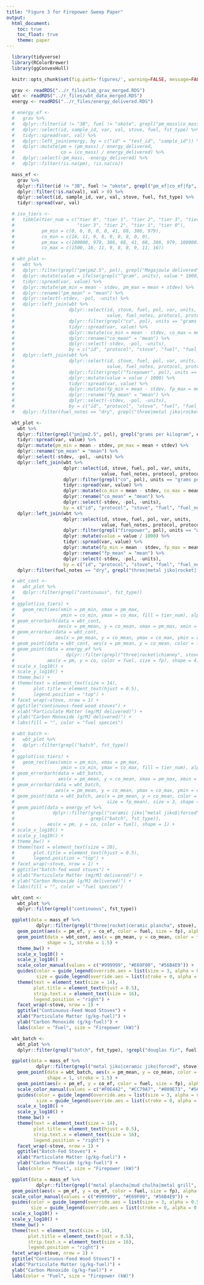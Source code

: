 ```yaml
---
title: "Figure 3 for Firepower Sweep Paper"
output:
  html_document:
    toc: true
    toc_float: true
    theme: paper
---
```


```r
  library(tidyverse)
  library(RColorBrewer)
  library(ggConvexHull)
```

```r
  knitr::opts_chunk$set(fig.path='figures/', warning=FALSE, message=FALSE, cache=FALSE, echo=FALSE)
```

```r
  grav <- readRDS("../r_files/lab_grav_merged.RDS")
  wbt <- readRDS("../r_files/wbt_data_merged.RDS")
  energy <- readRDS("../r_files/energy_delivered.RDS")
```

```r
  # energy_ef <-
  #   grav %>%
  #   dplyr::filter(id != "3B", fuel != "okote", grepl("pm_mass|co_mass|fp", var)) %>%
  #   dplyr::select(id, sample_id, var, val, stove, fuel, fst_type) %>%
  #   tidyr::spread(var, val) %>%
  #   dplyr::left_join(energy, by = c("id" = "test_id", "sample_id")) %>%
  #   dplyr::mutate(pm = (pm_mass) / energy_delivered,
  #                 co = (co_mass) / energy_delivered) %>%
  #   dplyr::select(-pm_mass, -energy_delivered) %>%
  #   dplyr::filter(!is.na(pm), !is.na(co))
```

```r
  mass_ef <-
    grav %>%
    dplyr::filter(id != "3B", fuel != "okote", grepl("pm_ef|co_ef|fp", var)) %>%
    dplyr::filter(!is.na(val), val > 0) %>%
    dplyr::select(id, sample_id, var, val, stove, fuel, fst_type) %>%
    tidyr::spread(var, val)
```

```r
  # iso_tiers <- 
  #   tibble(tier_num = c("tier 0", "tier 1", "tier 2", "tier 3", "tier 4",
  #                       "tier 3", "tier 2", "tier 1", "tier 0"),
  #          pm_min = c(0, 0, 0, 0, 0, 41, 68, 386, 979),
  #          co_min = c(16, 11, 9, 8, 0, 0, 0, 0, 0),
  #          pm_max = c(100000, 979, 386, 68, 41, 68, 386, 979, 100000),
  #          co_max = c(1500, 16, 11, 9, 8, 8, 9, 11, 16))
```

```r
  # wbt_plot <-
  #   wbt %>%
  #   dplyr::filter(grepl("pm|pm2.5", pol), grepl("Megajoule delivered", units)) %>%
  #   dplyr::mutate(value = ifelse(grepl("^gram", units), value * 1000, value)) %>%
  #   tidyr::spread(var, value) %>%
  #   dplyr::mutate(pm_min = mean - stdev, pm_max = mean + stdev) %>%
  #   dplyr::rename("pm_mean" = "mean") %>%
  #   dplyr::select(-stdev, -pol, -units) %>%
  #   dplyr::left_join(wbt %>%
  #                    dplyr::select(id, stove, fuel, pol, var, units,
  #                                  value, fuel_notes, protocol, protocol_notes) %>%
  #                    dplyr::filter(grepl("co", pol), units == "grams per Megajoule delivered") %>%
  #                    tidyr::spread(var, value) %>%
  #                    dplyr::mutate(co_min = mean - stdev, co_max = mean + stdev) %>%
  #                    dplyr::rename("co_mean" = "mean") %>%
  #                    dplyr::select(-stdev, -pol, -units),
  #                    by = c("id", "protocol", "stove", "fuel", "fuel_notes", "protocol_notes")) %>%
  #   dplyr::left_join(wbt %>%
  #                    dplyr::select(id, stove, fuel, pol, var, units,
  #                                  value, fuel_notes, protocol, protocol_notes) %>%
  #                    dplyr::filter(grepl("firepower", pol), units == "watts") %>%
  #                    dplyr::mutate(value = value / 1000) %>%
  #                    tidyr::spread(var, value) %>%
  #                    dplyr::mutate(fp_min = mean - stdev, fp_max = mean + stdev) %>%
  #                    dplyr::rename("fp_mean" = "mean") %>%
  #                    dplyr::select(-stdev, -pol, -units),
  #                    by = c("id", "protocol", "stove", "fuel", "fuel_notes", "protocol_notes")) %>%
  #   dplyr::filter(fuel_notes == "dry", grepl("three|metal jiko|rocket|forced|chimney|ceramic jiko", stove))
```

```r
  wbt_plot <-
    wbt %>%
    dplyr::filter(grepl("pm|pm2.5", pol), grepl("grams per kilogram", units)) %>%
    tidyr::spread(var, value) %>%
    dplyr::mutate(pm_min = mean - stdev, pm_max = mean + stdev) %>%
    dplyr::rename("pm_mean" = "mean") %>%
    dplyr::select(-stdev, -pol, -units) %>%
    dplyr::left_join(wbt %>%
                     dplyr::select(id, stove, fuel, pol, var, units,
                                   value, fuel_notes, protocol, protocol_notes) %>%
                     dplyr::filter(grepl("co", pol), units == "grams per kilogram") %>%
                     tidyr::spread(var, value) %>%
                     dplyr::mutate(co_min = mean - stdev, co_max = mean + stdev) %>%
                     dplyr::rename("co_mean" = "mean") %>%
                     dplyr::select(-stdev, -pol, -units),
                     by = c("id", "protocol", "stove", "fuel", "fuel_notes", "protocol_notes")) %>%
    dplyr::left_join(wbt %>%
                     dplyr::select(id, stove, fuel, pol, var, units,
                                   value, fuel_notes, protocol, protocol_notes) %>%
                     dplyr::filter(grepl("firepower", pol), units == "watts") %>%
                     dplyr::mutate(value = value / 1000) %>%
                     tidyr::spread(var, value) %>%
                     dplyr::mutate(fp_min = mean - stdev, fp_max = mean + stdev) %>%
                     dplyr::rename("fp_mean" = "mean") %>%
                     dplyr::select(-stdev, -pol, -units),
                     by = c("id", "protocol", "stove", "fuel", "fuel_notes", "protocol_notes")) %>%
    dplyr::filter(fuel_notes == "dry", grepl("three|metal jiko|rocket|forced|plancha|ceramic jiko", stove))
```

```r
  # wbt_cont <-
  #   wbt_plot %>%
  #   dplyr::filter(grepl("continuous", fst_type))
  # 
  # ggplot(iso_tiers) +
  #   geom_rect(aes(xmin = pm_min, xmax = pm_max,
  #                 ymin = co_min, ymax = co_max, fill = tier_num), alpha = 0.5) +
  # geom_errorbarh(data = wbt_cont,
  #                aes(x = pm_mean, y = co_mean, xmax = pm_max, xmin = pm_min), height = 0, size = 1) +
  # geom_errorbar(data = wbt_cont,
  #               aes(x = pm_mean, y = co_mean, ymax = co_max, ymin = co_min), width = 0, size = 1) +
  # geom_point(data = wbt_cont, aes(x = pm_mean, y = co_mean, color = fuel, size = fp_mean), shape = 4) +
  # geom_point(data = energy_ef %>%
  #                   dplyr::filter(grepl("three|rocket|chimney", stove), grepl("continuous", fst_type)),
  #            aes(x = pm, y = co, color = fuel, size = fp), shape = 4) +
  # scale_x_log10() + 
  # scale_y_log10() + 
  # theme_bw() +
  # theme(text = element_text(size = 14),
  #       plot.title = element_text(hjust = 0.5),
  #       legend.position = "top") +
  # facet_wrap(~stove, nrow = 1) +
  # ggtitle("continuous-feed wood stoves") +
  # xlab("Particulate Matter (mg/MJ delivered)") + 
  # ylab("Carbon Monoxide (g/MJ delivered)") +
  # labs(fill = "", color = "fuel species")
```

```r
  # wbt_batch <-
  #   wbt_plot %>%
  #   dplyr::filter(grepl("batch", fst_type))
  # 
  # ggplot(iso_tiers) +
  #   geom_rect(aes(xmin = pm_min, xmax = pm_max,
  #                 ymin = co_min, ymax = co_max, fill = tier_num), alpha = 0.25) +
  # geom_errorbarh(data = wbt_batch,
  #                aes(x = pm_mean, y = co_mean, xmax = pm_max, xmin = pm_min), height = 0, size = 1) +
  # geom_errorbar(data = wbt_batch,
  #               aes(x = pm_mean, y = co_mean, ymax = co_max, ymin = co_min), width = 0, size = 1) +
  # geom_point(data = wbt_batch, aes(x = pm_mean, y = co_mean, color = fuel,
  #                                  size = fp_mean), size = 3, shape = 24) +
  # geom_point(data = energy_ef %>%
  #              dplyr::filter(grepl("ceramic jiko|^metal jiko$|forced", stove),
  #                            grepl("batch", fst_type)),
  #            aes(x = pm, y = co, color = fuel), shape = 1) +
  # scale_x_log10() + 
  # scale_y_log10() + 
  # theme_bw() +
  # theme(text = element_text(size = 20),
  #       plot.title = element_text(hjust = 0.5),
  #       legend.position = "top") +
  # facet_wrap(~stove, nrow = 1) +
  # ggtitle("batch-fed wood stoves") +
  # xlab("Particulate Matter (mg/MJ delivered)") + 
  # ylab("Carbon Monoxide (g/MJ delivered)") +
  # labs(fill = "", color = "fuel species")
```

```r
  wbt_cont <-
    wbt_plot %>%
    dplyr::filter(grepl("continuous", fst_type))

  ggplot(data = mass_ef %>%
           dplyr::filter(grepl("three|rocket|ceramic plancha", stove), grepl("continuous", fst_type))) +
    geom_point(aes(x = pm_ef, y = co_ef, color = fuel, size = fp), alpha = 0.3) +
    geom_point(data = wbt_cont, aes(x = pm_mean, y = co_mean, color = fuel, size = fp_mean),
               shape = 1, stroke = 1.5) +
    theme_bw() +
    scale_x_log10() + 
    scale_y_log10() + 
    scale_color_manual(values = c("#999999", "#E69F00", "#56B4E9")) +
    guides(color = guide_legend(override.aes = list(size = 3, alpha = 0.5, stroke = 0)),
           size = guide_legend(override.aes = list(stroke = 0, alpha = 0.3))) +
    theme(text = element_text(size = 14),
          plot.title = element_text(hjust = 0.5),
          strip.text.x = element_text(size = 16),
          legend.position = "right") +
    facet_wrap(~stove, nrow = 1) +
    ggtitle("Continuous-Feed Wood Stoves") +
    xlab("Particulate Matter (g/kg-fuel)") + 
    ylab("Carbon Monoxide (g/kg-fuel)") +
    labs(color = "Fuel", size = "Firepower (kW)")
```

```r
  wbt_batch <-
    wbt_plot %>%
    dplyr::filter(grepl("batch", fst_type), !grepl("douglas fir", fuel))

  ggplot(data = mass_ef %>%
           dplyr::filter(grepl("metal jiko|ceramic jiko|forced", stove), grepl("batch", fst_type))) +
    geom_point(data = wbt_batch, aes(x = pm_mean, y = co_mean, color = fuel, size = fp_mean),
               shape = 1, stroke = 1.5) +
    geom_point(aes(x = pm_ef, y = co_ef, color = fuel, size = fp), alpha = 0.3) +
    scale_color_manual(values = c("#F0E442", "#CC79A7", "#009E73", "#56B4E9")) +
    guides(color = guide_legend(override.aes = list(size = 3, alpha = 0.5, stroke = 0)),
           size = guide_legend(override.aes = list(stroke = 0, alpha = 0.3))) +
    scale_x_log10() + 
    scale_y_log10() + 
    theme_bw() +
    theme(text = element_text(size = 14),
          plot.title = element_text(hjust = 0.5),
          strip.text.x = element_text(size = 16),
          legend.position = "right") +
    facet_wrap(~stove, nrow = 1) +
    ggtitle("Batch-Fed Stoves") +
    xlab("Particulate Matter (g/kg-fuel)") + 
    ylab("Carbon Monoxide (g/kg-fuel)") +
    labs(color = "Fuel", size = "Firepower (kW)")
```

```r
  ggplot(data = mass_ef %>%
           dplyr::filter(grepl("metal plancha|mud chulha|metal grill", stove))) +
  geom_point(aes(x = pm_ef, y = co_ef, color = fuel, size = fp), alpha = 0.3) +
  scale_color_manual(values = c("#999999", "#E69F00", "#56B4E9")) +
  guides(color = guide_legend(override.aes = list(size = 3, alpha = 0.5, stroke = 0)),
         size = guide_legend(override.aes = list(stroke = 0, alpha = 0.3))) +
  scale_x_log10() + 
  scale_y_log10() + 
  theme_bw() +
  theme(text = element_text(size = 14),
        plot.title = element_text(hjust = 0.5),
        strip.text.x = element_text(size = 16),
        legend.position = "right") +
  facet_wrap(~stove, nrow = 1) +
  ggtitle("Continuous-Feed Wood Stoves") +
  xlab("Particulate Matter (g/kg-fuel)") + 
  ylab("Carbon Monoxide (g/kg-fuel)") +
  labs(color = "Fuel", size = "Firepower (kW)")
```